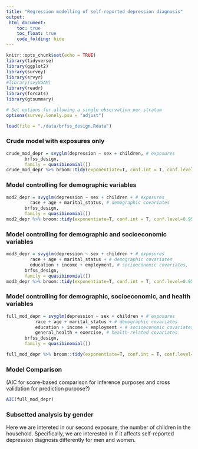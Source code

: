 ```yaml
---
title: "Regression modelling of self-reported depression diagnosis"
output: 
 html_document:
    toc: true
    toc_float: true
    code_folding: hide
---
```


```r
knitr::opts_chunk$set(echo = TRUE)
library(tidyverse)
library(ggplot2)
library(survey)
library(srvyr)
#library(svyVGAM)
library(readr)
library(forcats)
library(gtsummary)

# Set options for allowing a single observation per stratum 
options(survey.lonely.psu = "adjust")
```


```r
load(file = "./data/brfss_design.Rdata")
```


### Crude model with exposures only
```r
crude_mod_depr = svyglm(depression ~ sex + children, # exposures
       brfss_design,
       family = quasibinomial())
crude_mod_depr %>% broom::tidy(exponentiate=T, conf.int = T, conf.level=0.95)
```

### Model controlling for demographic variables
```r
mod2_depr = svyglm(depression ~ sex + children + # exposures
         race + age + marital_status, # demographic covariates
       brfss_design,
       family = quasibinomial())
mod2_depr %>% broom::tidy(exponentiate=T, conf.int = T, conf.level=0.95)
```

### Model controlling for demographic and socioeconomic variables
```r
mod3_depr = svyglm(depression ~ sex + children + # exposures
         race + age + marital_status + # demographic covariates
         education + income + employment, # socioeconomic covariates, 
       brfss_design,
       family = quasibinomial()) 
mod3_depr %>% broom::tidy(exponentiate=T, conf.int = T, conf.level=0.95)
```


### Model controlling for demographic, socioeconomic, and health variables
```r
full_mod_depr = svyglm(depression ~ sex + children + # exposures
           race + age + marital_status + # demographic covariates
           education + income + employment + # socioeconomic covariates
           general_health + exercise, # health-related covariates
       brfss_design,
       family = quasibinomial())  

full_mod_depr %>% broom::tidy(exponentiate=T, conf.int = T, conf.level=0.95)
```

### Model Comparison
(AIC for score-based comparison for inference purposes and cross validation for prediction purpose?)
```r
AIC(full_mod_depr)
```


### Subsetted analysis by gender
Here we are intereted in our second exposure, the number of children in the household. Specifically, we are interested in if it affects self-reported depression diagnosis differently for men and women. 









